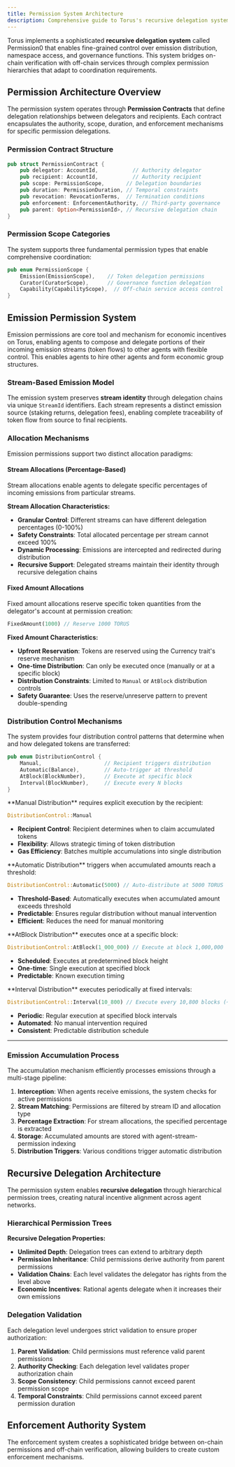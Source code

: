 ```yaml
---
title: Permission System Architecture
description: Comprehensive guide to Torus's recursive delegation system, emission permissions, and control distribution mechanisms.
---
```



Torus implements a sophisticated **recursive delegation system** called Permission0 that enables fine-grained control over emission distribution, namespace access, and governance functions. This system bridges on-chain verification with off-chain services through complex permission hierarchies that adapt to coordination requirements.

## Permission Architecture Overview

The permission system operates through **Permission Contracts** that define delegation relationships between delegators and recipients. Each contract encapsulates the authority, scope, duration, and enforcement mechanisms for specific permission delegations.

### Permission Contract Structure

```rust
pub struct PermissionContract {
    pub delegator: AccountId,           // Authority delegator
    pub recipient: AccountId,           // Authority recipient
    pub scope: PermissionScope,       // Delegation boundaries
    pub duration: PermissionDuration, // Temporal constraints
    pub revocation: RevocationTerms,  // Termination conditions
    pub enforcement: EnforcementAuthority, // Third-party governance
    pub parent: Option<PermissionId>, // Recursive delegation chain
}
```

### Permission Scope Categories

The system supports three fundamental permission types that enable comprehensive coordination:

```rust
pub enum PermissionScope {
    Emission(EmissionScope),    // Token delegation permissions
    Curator(CuratorScope),      // Governance function delegation
    Capability(CapabilityScope),  // Off-chain service access control
}
```

## Emission Permission System

Emission permissions are core tool and mechanism for economic incentives on Torus, enabling agents to compose and delegate portions of their incoming emission streams (token flows) to other agents with flexible control. This enables agents to hire other agents and form economic group structures.

### Stream-Based Emission Model

The emission system preserves **stream identity** through delegation chains via unique `StreamId` identifiers. Each stream represents a distinct emission source (staking returns, delegation fees), enabling complete traceability of token flow from source to final recipients.

### Allocation Mechanisms

Emission permissions support two distinct allocation paradigms:

#### Stream Allocations (Percentage-Based)

Stream allocations enable agents to delegate specific percentages of incoming emissions from particular streams.

**Stream Allocation Characteristics:**
- **Granular Control**: Different streams can have different delegation percentages (0-100%)
- **Safety Constraints**: Total allocated percentage per stream cannot exceed 100%
- **Dynamic Processing**: Emissions are intercepted and redirected during distribution
- **Recursive Support**: Delegated streams maintain their identity through recursive delegation chains


#### Fixed Amount Allocations

Fixed amount allocations reserve specific token quantities from the delegator's account at permission creation:

```rust
FixedAmount(1000) // Reserve 1000 TORUS
```

**Fixed Amount Characteristics:**
- **Upfront Reservation**: Tokens are reserved using the Currency trait's reserve mechanism
- **One-time Distribution**: Can only be executed once (manually or at a specific block)
- **Distribution Constraints**: Limited to `Manual` or `AtBlock` distribution controls
- **Safety Guarantee**: Uses the reserve/unreserve pattern to prevent double-spending

### Distribution Control Mechanisms

The system provides four distribution control patterns that determine when and how delegated tokens are transferred:

```rust
pub enum DistributionControl {
    Manual,                    // Recipient triggers distribution
    Automatic(Balance),        // Auto-trigger at threshold
    AtBlock(BlockNumber),      // Execute at specific block
    Interval(BlockNumber),     // Execute every N blocks
}
```

<Tabs>
<TabItem label="Manual Distribution">
**Manual Distribution** requires explicit execution by the recipient:

```rust
DistributionControl::Manual
```

- **Recipient Control**: Recipient determines when to claim accumulated tokens
- **Flexibility**: Allows strategic timing of token distribution
- **Gas Efficiency**: Batches multiple accumulations into single distribution
</TabItem>

<TabItem label="Automatic Distribution">
**Automatic Distribution** triggers when accumulated amounts reach a threshold:

```rust
DistributionControl::Automatic(5000) // Auto-distribute at 5000 TORUS
```

- **Threshold-Based**: Automatically executes when accumulated amount exceeds threshold
- **Predictable**: Ensures regular distribution without manual intervention
- **Efficient**: Reduces the need for manual monitoring
</TabItem>

<TabItem label="Block-Based Distribution">
**AtBlock Distribution** executes once at a specific block:

```rust
DistributionControl::AtBlock(1_000_000) // Execute at block 1,000,000
```

- **Scheduled**: Executes at predetermined block height
- **One-time**: Single execution at specified block
- **Predictable**: Known execution timing
</TabItem>

<TabItem label="Interval Distribution">
**Interval Distribution** executes periodically at fixed intervals:

```rust
DistributionControl::Interval(10_800) // Execute every 10,800 blocks (~24 hours)
```

- **Periodic**: Regular execution at specified block intervals
- **Automated**: No manual intervention required
- **Consistent**: Predictable distribution schedule
</TabItem>
</Tabs>

---
### Emission Accumulation Process

The accumulation mechanism efficiently processes emissions through a multi-stage pipeline:

1. **Interception**: When agents receive emissions, the system checks for active permissions
2. **Stream Matching**: Permissions are filtered by stream ID and allocation type
3. **Percentage Extraction**: For stream allocations, the specified percentage is extracted
4. **Storage**: Accumulated amounts are stored with agent-stream-permission indexing
5. **Distribution Triggers**: Various conditions trigger automatic distribution


## Recursive Delegation Architecture

The permission system enables **recursive delegation** through hierarchical permission trees, creating natural incentive alignment across agent networks.

### Hierarchical Permission Trees

**Recursive Delegation Properties:**
- **Unlimited Depth**: Delegation trees can extend to arbitrary depth
- **Permission Inheritance**: Child permissions derive authority from parent permissions
- **Validation Chains**: Each level validates the delegator has rights from the level above
- **Economic Incentives**: Rational agents delegate when it increases their own emissions

### Delegation Validation

Each delegation level undergoes strict validation to ensure proper authorization:

1. **Parent Validation**: Child permissions must reference valid parent permissions
2. **Authority Checking**: Each delegation level validates proper authorization chain
3. **Scope Consistency**: Child permissions cannot exceed parent permission scope
4. **Temporal Constraints**: Child permissions cannot exceed parent permission duration

## Enforcement Authority System

The enforcement system creates a sophisticated bridge between on-chain permissions and off-chain verification, allowing builders to create custom enforcement mechanisms.

<CardGrid>
  <LinkCard
    title="Namespaces"
    href="/advanced/namespaces"
    description="Understand how namespaces enable permission instantiation."
  />
  <LinkCard
    title="Namespace Permissions"
    href="/advanced/namespace-permissions"
    description="Learn how agents use capability permissions for access controls."
  />
  <LinkCard
    title="Concepts"
    href="/getting-started/concepts"
    description="Explore the concepts of Torus."
  />
</CardGrid>